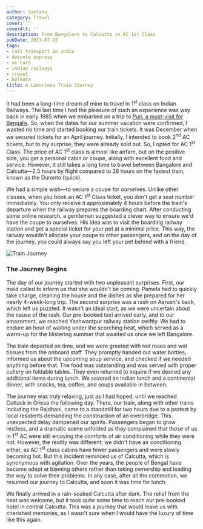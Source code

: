 ```yaml
---
author: Santanu
category: Travel
cover: ''
coverAlt: ''
description: From Bangalore to Calcutta in AC 1st Class
pubDate: 2013-07-15
tags:
- rail transport in india
- duronto express
- ac cars
- indian railways
- travel
- kolkata
title: A Luxurious Train Journey
---
```


It had been a long-time dream of mine to travel in 1<sup>st</sup> class on Indian Railways. The last time I had the pleasure of such an experience was way back in early 1985 when we embarked on a trip to [Puri, a must-visit for Bengalis](http://blog.santm.com/image_article/puri-family.jpg "/puri-family"). So, when the dates for our summer vacation were confirmed, I wasted no time and started booking our train tickets. It was December when we secured tickets for an April journey. Initially, I intended to book 2<sup>nd</sup> AC tickets, but to my surprise, they were already sold out. So, I opted for AC 1<sup>st</sup> Class. The price of AC 1<sup>st</sup> class is almost like airfare, but on the positive side, you get a personal cabin or coupe, along with excellent food and service. However, it still takes a long time to travel between Bangalore and Calcutta—2.5 hours by flight compared to 28 hours on the fastest train, known as the Duronto (quick). 

We had a simple wish—to secure a coupe for ourselves. Unlike other classes, when you book an AC 1<sup>st</sup> Class ticket, you don't get a seat number immediately. You only receive it approximately 4 hours before the train's departure when the railway prepares the boarding chart. After conducting some online research, a gentleman suggested a clever way to ensure we'd have the coupe to ourselves. His idea was to visit the boarding railway station and get a special ticket for your pet at a minimal price. This way, the railway wouldn't allocate your coupe to other passengers, and on the day of the journey, you could always say you left your pet behind with a friend.

![Train Journey](../../assets/blog_pics/2013-duronto-AC-1.jpg) 

### The Journey Begins

The day of our journey started with two unpleasant surprises. First, our maid called to inform us that she wouldn't be coming. Pamela had to quickly take charge, cleaning the house and the dishes as she prepared for her nearly 4-week-long trip. The second surprise was a rash on Aarush's back, which left us puzzled. It wasn't an ideal start, as we were uncertain about the cause of the rash. Our pre-booked taxi arrived early, and to our amazement, we reached Yashwantpur railway station swiftly. We had to endure an hour of waiting under the scorching heat, which served as a warm-up for the blistering summer that awaited us once we left Bangalore.

The train departed on time, and we were greeted with red roses and wet tissues from the onboard staff. They promptly handed out water bottles, informed us about the upcoming soup service, and checked if we needed anything before that. The food was outstanding and was served with proper cutlery on foldable tables. They even returned to inquire if we desired any additional items during lunch. We savored an Indian lunch and a continental dinner, with snacks, tea, coffee, and soups available in between.

The journey was truly relaxing, just as I had hoped, until we reached Cuttack in Orissa the following day. There, our train, along with other trains including the Rajdhani, came to a standstill for two hours due to a protest by local residents demanding the construction of an overbridge. This unexpected delay dampened our spirits. Passengers began to grow restless, and a dramatic scene unfolded as they complained that those of us in 1<sup>st</sup> AC were still enjoying the comforts of air conditioning while they were not. However, the reality was different; we didn't have air conditioning either, as AC 1<sup>st</sup> class cabins have fewer passengers and were slowly becoming hot. But this incident reminded us of Calcutta, which is synonymous with agitation. Over the years, the people of Bengal have become adept at blaming others rather than taking ownership and leading the way to solve their problems. In any case, after all the commotion, we resumed our journey to Calcutta, and soon it was time for lunch.

We finally arrived in a rain-soaked Calcutta after dark. The relief from the heat was welcome, but it took quite some time to reach our pre-booked hotel in central Calcutta. This was a journey that would leave us with cherished memories, as I wasn't sure when I would have the luxury of time like this again.
